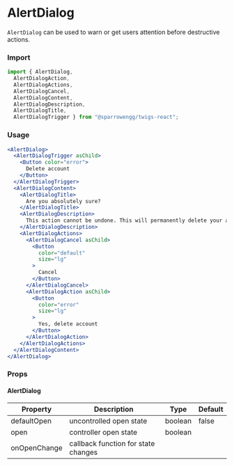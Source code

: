 # AlertDialog

`AlertDialog` can be used to warn or get users attention before destructive actions.

### Import

```jsx
import { AlertDialog,
  AlertDialogAction,
  AlertDialogActions,
  AlertDialogCancel,
  AlertDialogContent,
  AlertDialogDescription,
  AlertDialogTitle,
  AlertDialogTrigger } from "@sparrowengg/twigs-react";
```


### Usage 
```jsx live
<AlertDialog>
  <AlertDialogTrigger asChild>
    <Button color="error">
      Delete account
    </Button>
  </AlertDialogTrigger>
  <AlertDialogContent>
    <AlertDialogTitle>
      Are you absolutely sure?
    </AlertDialogTitle>
    <AlertDialogDescription>
      This action cannot be undone. This will permanently delete your account and remove your data from our servers.
    </AlertDialogDescription>
    <AlertDialogActions>
      <AlertDialogCancel asChild>
        <Button
          color="default"
          size="lg"
        >
          Cancel
        </Button>
      </AlertDialogCancel>
      <AlertDialogAction asChild>
        <Button
          color="error"
          size="lg"
        >
          Yes, delete account
        </Button>
      </AlertDialogAction>
    </AlertDialogActions>
  </AlertDialogContent>
</AlertDialog>
```


### Props

#### AlertDialog
| Property     | Description                         | Type    | Default |
|--------------|-------------------------------------|---------|---------|
| defaultOpen  | uncontrolled open state             | boolean | false   |
| open         | controller open state               | boolean |         |
| onOpenChange | callback function for state changes |         |         |